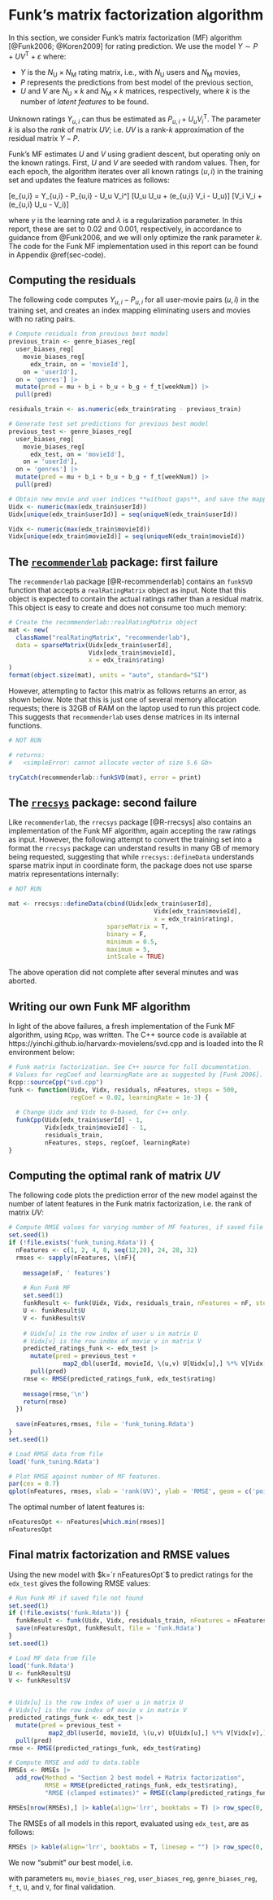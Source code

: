 # Funk's matrix factorization algorithm

In this section, we consider Funk's matrix factorization (MF)
algorithm [@Funk2006; @Koren2009] for rating prediction.
We use the model $Y \sim P + UV^\mathrm{T} + \varepsilon$
where:

- $Y$ is the $N_\mathrm{U}\times N_\mathrm{M}$
rating matrix, i.e., with $N_\mathrm{U}$ users and $N_\mathrm{M}$ movies,
- $P$ represents the predictions from best model of the previous section,
- $U$ and $V$ are $N_\mathrm{U} \times k$ and $N_\mathrm{M} \times k$ matrices, respectively, where
  $k$ is the number of *latent features* to be found.

Unknown ratings $Y_{u,i}$ can thus be estimated as $P_{u,i} + U_u V_i^\mathrm{T}$.
The parameter $k$ is also the *rank* of matrix $UV$; i.e. $UV$ is a
rank-$k$ approximation of the residual matrix $Y-P$.

Funk's MF estimates $U$ and $V$ using gradient descent,
but operating only on the known ratings. First, $U$ and $V$ are seeded with random values.
Then, for each epoch, the algorithm iterates over all known ratings $(u,i)$ in the training set
and updates the feature matrices as follows:

\[e_{u,i} = Y_{u,i} - P_{u,i} - U_u V_i^\mathrm{T}\]
\[U_u \gets U_u + \gamma(e_{u,i} V_i - \lambda U_u)\]
\[V_i \gets V_i + \gamma(e_{u,i} U_u - \lambda V_i)\]

where $\gamma$ is the learning rate and $\lambda$ is a regularization parameter.
In this report, these are set to 0.02 and 0.001, respectively, in accordance to guidance from
@Funk2006, and we will only optimize the rank parameter $k$.
The code for the Funk MF implementation used in this report can be found in
Appendix \@ref(sec-code).

## Computing the residuals

The following code computes $Y_{u,i} - P_{u,i}$ for all user-movie pairs $(u,i)$ in the training set,
and creates an index mapping eliminating users and movies with no rating pairs.

```r
# Compute residuals from previous best model
previous_train <- genre_biases_reg[
  user_biases_reg[
    movie_biases_reg[
      edx_train, on = 'movieId'],
    on = 'userId'],
  on = 'genres'] |> 
  mutate(pred = mu + b_i + b_u + b_g + f_t[weekNum]) |> 
  pull(pred)

residuals_train <- as.numeric(edx_train$rating - previous_train)

# Generate test set predictions for previous best model
previous_test <- genre_biases_reg[
  user_biases_reg[
    movie_biases_reg[
      edx_test, on = 'movieId'],
    on = 'userId'],
  on = 'genres'] |> 
  mutate(pred = mu + b_i + b_u + b_g + f_t[weekNum]) |> 
  pull(pred)

# Obtain new movie and user indices **without gaps**, and save the mappings
Uidx <- numeric(max(edx_train$userId))
Uidx[unique(edx_train$userId)] = seq(uniqueN(edx_train$userId))

Vidx <- numeric(max(edx_train$movieId))
Vidx[unique(edx_train$movieId)] = seq(uniqueN(edx_train$movieId))
```

## The [`recommenderlab`](https://cran.r-project.org/package=recommenderlab) package: first failure

The `recommenderlab` package [@R-recommenderlab] contains an `funkSVD` function that accepts a
`realRatingMatrix` object as input.  Note that this object is expected to contain the actual
ratings rather than a residual matrix.
This object is easy to create and does not consume too much memory:

```r

# Create the recommenderlab::realRatingMatrix object
mat <- new(
  className("realRatingMatrix", "recommenderlab"),
  data = sparseMatrix(Uidx[edx_train$userId],
                      Vidx[edx_train$movieId],
                      x = edx_train$rating)
)
format(object.size(mat), units = "auto", standard="SI")
```

However, attempting to factor this matrix as follows returns an error, as shown below. Note that this
is just one of several memory allocation requests; there is 32GB of RAM on the laptop used to
run this project code.  This suggests that `recommenderlab` uses dense matrices in its
internal functions.

```r

# NOT RUN

# returns:
#   <simpleError: cannot allocate vector of size 5.6 Gb>

tryCatch(recommenderlab::funkSVD(mat), error = print)
```

## The [`rrecsys`](https://cran.r-project.org/package=rrecsys) package: second failure

Like `recommenderlab`, the `rrecsys` package [@R-rrecsys]  also contains an implementation of the
Funk MF algorithm, again accepting the raw ratings as input. However,
the following attempt to convert the training set into a format the `rrecsys` package can
understand results in many GB of memory being requested, suggesting that while
`rrecsys::defineData` understands sparse matrix input in coordinate form, the package
does not use sparse matrix representations internally:

```r

# NOT RUN

mat <- rrecsys::defineData(cbind(Uidx[edx_train$userId],
                                        Vidx[edx_train$movieId],
                                        x = edx_train$rating),
                           sparseMatrix = T,
                           binary = F,
                           minimum = 0.5,
                           maximum = 5,
                           intScale = TRUE)
```

The above operation did not complete after several minutes and was aborted.

## Writing our own Funk MF algorithm

In light of the above failures, a fresh implementation of the Funk MF algorithm, using
`RCpp`, was written.  The C++ source code is available at
https://yinchi.github.io/harvardx-movielens/svd.cpp
and is loaded into the R environment below:

```r

# Funk matrix factorization. See C++ source for full documentation.
# Values for regCoef and learningRate are as suggested by [Funk 2006].
Rcpp::sourceCpp("svd.cpp")
funk <- function(Uidx, Vidx, residuals, nFeatures, steps = 500,
                 regCoef = 0.02, learningRate = 1e-3) {
  
  # Change Uidx and Vidx to 0-based, for C++ only.
  funkCpp(Uidx[edx_train$userId] - 1,
          Vidx[edx_train$movieId] - 1,
          residuals_train,
          nFeatures, steps, regCoef, learningRate)
}
```

## Computing the optimal rank of matrix $UV$

The following code plots the prediction error of the new model against the number of latent features
in the Funk matrix factorization, i.e. the rank of matrix $UV$:

```r

# Compute RMSE values for varying number of MF features, if saved file not found.
set.seed(1)
if (!file.exists('funk_tuning.Rdata')) {
  nFeatures <- c(1, 2, 4, 8, seq(12,20), 24, 28, 32)
  rmses <- sapply(nFeatures, \(nF){
    
    message(nF, ' features')
    
    # Run Funk MF
    set.seed(1)
    funkResult <- funk(Uidx, Vidx, residuals_train, nFeatures = nF, steps = 500)
    U <- funkResult$U
    V <- funkResult$V
    
    # Uidx[u] is the row index of user u in matrix U
    # Vidx[v] is the row index of movie v in matrix V
    predicted_ratings_funk <- edx_test |>
      mutate(pred = previous_test +
               map2_dbl(userId, movieId, \(u,v) U[Uidx[u],] %*% V[Vidx[v],])) |>
      pull(pred)
    rmse <- RMSE(predicted_ratings_funk, edx_test$rating)
    
    message(rmse,'\n')
    return(rmse)
  })
  
  save(nFeatures,rmses, file = 'funk_tuning.Rdata')
}
set.seed(1)

# Load RMSE data from file
load('funk_tuning.Rdata')

# Plot RMSE against number of MF features.
par(cex = 0.7)
qplot(nFeatures, rmses, xlab = 'rank(UV)', ylab = 'RMSE', geom = c('point','line'))
```

The optimal number of latent features is:

```r

nFeaturesOpt <- nFeatures[which.min(rmses)]
nFeaturesOpt
```

## Final matrix factorization and RMSE values

Using the new model with $k=`r nFeaturesOpt`$ to predict ratings for the `edx_test` gives the following RMSE
values:
```r

# Run Funk MF if saved file not found
set.seed(1)
if (!file.exists('funk.Rdata')) {
  funkResult <- funk(Uidx, Vidx, residuals_train, nFeatures = nFeaturesOpt, steps = 500)
  save(nFeaturesOpt, funkResult, file = 'funk.Rdata')
}
set.seed(1)

# Load MF data from file
load('funk.Rdata')
U <- funkResult$U
V <- funkResult$V


# Uidx[u] is the row index of user u in matrix U
# Vidx[v] is the row index of movie v in matrix V
predicted_ratings_funk <- edx_test |>
  mutate(pred = previous_test +
           map2_dbl(userId, movieId, \(u,v) U[Uidx[u],] %*% V[Vidx[v],])) |>
  pull(pred)
rmse <- RMSE(predicted_ratings_funk, edx_test$rating)

# Compute RMSE and add to data.table
RMSEs <- RMSEs |>
  add_row(Method = "Section 2 best model + Matrix factorization",
          RMSE = RMSE(predicted_ratings_funk, edx_test$rating),
          "RMSE (clamped estimates)" = RMSE(clamp(predicted_ratings_funk), edx_test$rating))

RMSEs[nrow(RMSEs),] |> kable(align='lrr', booktabs = T) |> row_spec(0, bold = T)
```

The RMSEs of all models in this report, evaluated using `edx_test`, are as follows:

```r

RMSEs |> kable(align='lrr', booktabs = T, linesep = "") |> row_spec(0, bold = T)
```

We now "submit" our best model, i.e.
\begin{equation}
Y_{u,i} \sim \mu + b_{1;i} + b_{2;u} + b_{3;g(i)} + f(t_{u,i})
+ UV^\mathrm{T} + \varepsilon_{u,i}, (\#eq:final-model)
\end{equation}

with parameters `mu`, `movie_biases_reg`, `user_biases_reg`, `genre_biases_reg`,
`f_t`, `U`, and `V`, for final validation.
